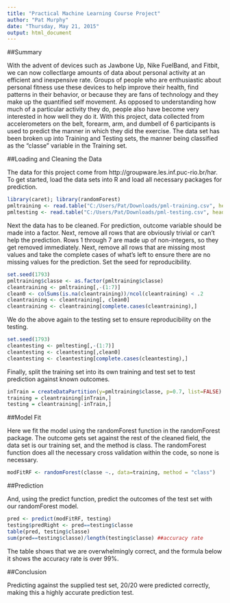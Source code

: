 ```yaml
---
title: "Practical Machine Learning Course Project"
author: "Pat Murphy"
date: "Thursday, May 21, 2015"
output: html_document
---
```


##Summary

With the advent of devices such as Jawbone Up, Nike FuelBand, and Fitbit, we can now collectlarge amounts of data about personal activity at an efficient and inexpensive rate. Groups of people who are enthusiastic about personal fitness use these devices to help improve their health, find patterns in their behavior, or because they are fans of technology and they make up the quantified self movement. As opposed to understanding how much of a particular activity they do, people also have become very interested in how well they do it. With this project, data collected from accelerometers on the belt, forearm, arm, and dumbell of 6 participants is used to predict the manner in which they did the exercise. The data set has been broken up into Training and Testing sets, the manner being classified as the "classe" variable in the Training set. 

##Loading and Cleaning the Data

The data for this project come from http://groupware.les.inf.puc-rio.br/har. To get started, load the data sets into R and load all necessary packages for prediction.

```r
library(caret); library(randomForest)
pmltraining <- read.table("C:/Users/Pat/Downloads/pml-training.csv", header = T, sep = ",", fill = T, stringsAsFactors = F, na.strings = c("", "NA"))
pmltesting <- read.table("C:/Users/Pat/Downloads/pml-testing.csv", header = T, sep = ",", fill = T, stringsAsFactors = F, na.strings = c("", "NA"))
```

Next the data has to be cleaned. For prediction, outcome variable should be made into a factor. Next, remove all rows that are obviously trivial or can't help the prediction. Rows 1 through 7 are made up of non-integers, so they get removed immediately. Next, remove all rows that are missing most values and take the complete cases of what's left to ensure there are no missing values for the prediction.
Set the seed for reproducibility.
```r
set.seed(1793)
pmltraining$classe <- as.factor(pmltraining$classe)
cleantraining <- pmltraining[,-(1:7)]
clean0 <- colSums(is.na(cleantraining))/ncol(cleantraining) < .2
cleantraining <- cleantraining[, clean0]
cleantraining <- cleantraining[complete.cases(cleantraining),]
```

We do the above again to the testing set to ensure reproducibility on the testing.

```r
set.seed(1793)
cleantesting <- pmltesting[,-(1:7)]
cleantesting <- cleantesting[,clean0]
cleantesting <- cleantesting[complete.cases(cleantesting),]
```

Finally, split the training set into its own training and test set to test prediction against known outcomes.

```r
inTrain = createDataPartition(y=pmltraining$classe, p=0.7, list=FALSE)
training = cleantraining[inTrain,]
testing = cleantraining[-inTrain,]
```

##Model Fit

Here we fit the model using the randomForest function in the randomForest package. The outcome gets set against the rest of the cleaned field, the data set is our training set, and the method is class. The randomForest function does all the necessary cross validation within the code, so none is necessary.

```r
modFitRF <- randomForest(classe ~., data=training, method = "class")
```

##Prediction

And, using the predict function, predict the outcomes of the test set with our randomForest model.

```r
pred <- predict(modFitRF, testing)
testing$predRight <- pred==testing$classe
table(pred, testing$classe)
sum(pred==testing$classe)/length(testing$classe) ##accuracy rate
```
The table shows that we are overwhelmingly correct, and the formula below it shows the accuracy rate is over 99%.

##Conclusion

Predicting against the supplied test set, 20/20 were predicted correctly, making this a highly accurate prediction test. 

